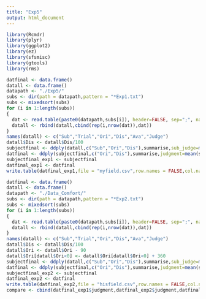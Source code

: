 ```yaml
---
title: "Exp5"
output: html_document
---
```

```r
library(Rcmdr)
library(plyr)
library(ggplot2)
library(ez)
library(sfsmisc)
library(gtools)
library(rms)
```

```r
datfinal <- data.frame()
datall <- data.frame()
datapath <- "./Exp5/"
subs <- dir(path = datapath,pattern = "*Exp1.txt")
subs <- mixedsort(subs)
for (i in 1:length(subs))
{
  dat <- read.table(paste0(datapath,subs[i]), header=FALSE, sep=";", na.strings="NA", dec=".", strip.white=TRUE)
  datall <- rbind(datall,cbind(rep(i,nrow(dat)),dat))
}
names(datall) <- c("Sub","Trial","Ori","Dis","Ava","Judge")
datall$Dis <- datall$Dis/100
subjectfinal <- ddply(datall,c("Sub","Ori","Dis"),summarise,sub_judge=mean(Judge))
datfinal <- ddply(subjectfinal,c("Ori","Dis"),summarise,judgment=mean(sub_judge),se=sd(sub_judge)/sqrt(length(subs)))
subjectfinal_exp1 <- subjectfinal
datfinal_exp1 <- datfinal
write.table(datfinal_exp1,file = "myfield.csv",row.names = FALSE,col.names = FALSE,sep = ",")
```

```r
datfinal <- data.frame()
datall <- data.frame()
datapath <- "./Data_Comfort/"
subs <- dir(path = datapath,pattern = "*Exp2.txt")
subs <- mixedsort(subs)
for (i in 1:length(subs))
{
  dat <- read.table(paste0(datapath,subs[i]), header=FALSE, sep=";", na.strings="NA", dec=".", strip.white=TRUE)
  datall <- rbind(datall,cbind(rep(i,nrow(dat)),dat))
}
names(datall) <- c("Sub","Trial","Ori","Dis","Ava","Judge")
datall$Dis <- datall$Dis/100
datall$Ori <- datall$Ori - 90
datall$Ori[datall$Ori<0] <- datall$Ori[datall$Ori<0] + 360
subjectfinal <- ddply(datall,c("Sub","Ori","Dis"),summarise,sub_judge=mean(Judge))
datfinal <- ddply(subjectfinal,c("Ori","Dis"),summarise,judgment=mean(sub_judge),se=sd(sub_judge)/sqrt(length(subs)))
subjectfinal_exp2 <- subjectfinal
datfinal_exp2 <- datfinal
write.table(datfinal_exp2,file = "hisfield.csv",row.names = FALSE,col.names = FALSE,sep = ",")
compare <- cbind(datfinal_exp1$judgment,datfinal_exp2$judgment,datfinal_exp1$judgment-datfinal_exp2$judgment)
```